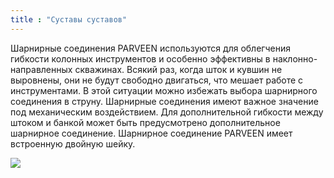 ```yaml
---
title : "Суставы суставов"
---
```


Шарнирные соединения PARVEEN используются для облегчения гибкости колонных инструментов и особенно эффективны в наклонно-направленных скважинах. Всякий раз, когда шток и кувшин не выровнены, они не будут свободно двигаться, что мешает работе с инструментами. В этой ситуации можно избежать выбора шарнирного соединения в струну. Шарнирные соединения имеют важное значение под механическим воздействием. Для дополнительной гибкости между штоком и банкой может быть предусмотрено дополнительное шарнирное соединение. Шарнирное соединение PARVEEN имеет встроенную двойную шейку.

<img src="./knuckle-jars.png" />